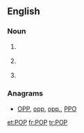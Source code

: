 ==English==

===Noun===
{{en-noun}}

# {{weather}} {{acronym of|[[probability]] of [[precipitation]]}}
# {{telecommunications}} {{acronym of|[[point]] of [[presence]]}}
# {{context|internet}} {{acronym of|{{w|Post Office Protocol}}}}

===Anagrams===
* [[OPP#English|OPP]], [[opp#English|opp]], [[opp.#English|opp.]], [[PPO#English|PPO]]

[[et:POP]]
[[fr:POP]]
[[tr:POP]]